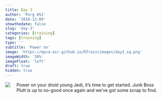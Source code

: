 ```yaml
---
title: Day 3
author: 'Porg #52'
date: '2018-12-09'
showthedate: false
slug: 'day-3'
categories: [training]
tags: [training]
type: ''
subtitle: 'Power on'
image: 'https://mpca-air.github.io/RTrain/images/day3_sq.png' 
imageWidth: '30%'
imageFloat: 'left'
draft: true
hidden: true
---
```


![](https://mpca-air.github.io/RTrain/images/day3_sq.png){style="float: left; margin-right: 20px; margin-bottom: 10px;"}

Power on your droid young Jedi, it's time to get started. Junk Boss Plutt is up to no-good once again and we've got some scrap to find.

<br><br>

<div style="clear: left;">
